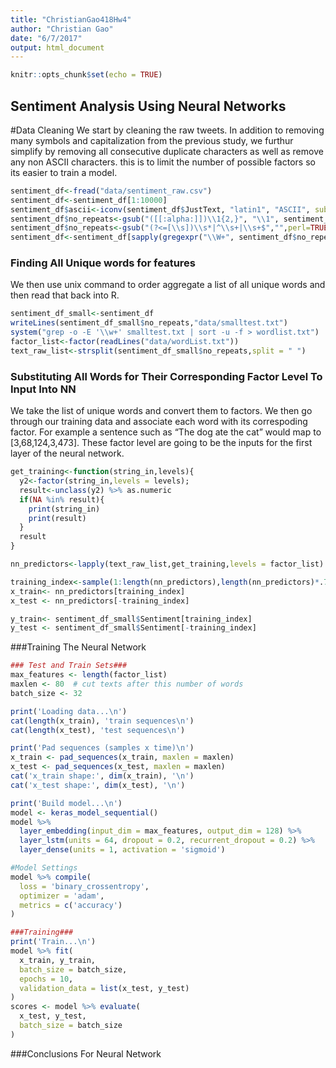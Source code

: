 ```yaml
---
title: "ChristianGao418Hw4"
author: "Christian Gao"
date: "6/7/2017"
output: html_document
---
```


```r
knitr::opts_chunk$set(echo = TRUE)
```

## Sentiment Analysis Using Neural Networks

#Data Cleaning
We start by cleaning the raw tweets. In addition to removing many symbols and capitalization from the previous study, we furthur simplify by removing all consecutive duplicate characters as well as remove any non ASCII characters. this is to limit the number of possible factors so its easier to train a model.


```r
sentiment_df<-fread("data/sentiment_raw.csv")
sentiment_df<-sentiment_df[1:10000]
sentiment_df$ascii<-iconv(sentiment_df$JustText, "latin1", "ASCII", sub="")
sentiment_df$no_repeats<-gsub("([[:alpha:]])\\1{2,}", "\\1", sentiment_df$ascii)
sentiment_df$no_repeats<-gsub("(?<=[\\s])\\s*|^\\s+|\\s+$","",perl=TRUE,sentiment_df$no_repeats)
sentiment_df<-sentiment_df[sapply(gregexpr("\\W+", sentiment_df$no_repeats), length) >1,]
```

### Finding All Unique words for features

We then use unix command to order aggregate a list of all unique words and then read that back into R.

```r

sentiment_df_small<-sentiment_df
writeLines(sentiment_df_small$no_repeats,"data/smalltest.txt")
system("grep -o -E '\\w+' smalltest.txt | sort -u -f > wordlist.txt")
factor_list<-factor(readLines("data/wordList.txt"))
text_raw_list<-strsplit(sentiment_df_small$no_repeats,split = " ")

```

### Substituting All Words for Their Corresponding Factor Level To Input Into NN

We take the list of unique words and convert them to factors. We then go through our training data and associate each word with its correspoding factor. For example a sentence such as "The dog ate the cat" would map to [3,68,124,3,473]. These factor level are going to be the inputs for the first layer of the neural network.

```r

get_training<-function(string_in,levels){
  y2<-factor(string_in,levels = levels); 
  result<-unclass(y2) %>% as.numeric 
  if(NA %in% result){
    print(string_in)
    print(result)
  }
  result
}

nn_predictors<-lapply(text_raw_list,get_training,levels = factor_list)

training_index<-sample(1:length(nn_predictors),length(nn_predictors)*.75)
x_train<- nn_predictors[training_index]
x_test <- nn_predictors[-training_index]

y_train<- sentiment_df_small$Sentiment[training_index]
y_test <- sentiment_df_small$Sentiment[-training_index]

```

###Training The Neural Network

```r
### Test and Train Sets###
max_features <- length(factor_list)
maxlen <- 80  # cut texts after this number of words 
batch_size <- 32

print('Loading data...\n')
cat(length(x_train), 'train sequences\n')
cat(length(x_test), 'test sequences\n')

print('Pad sequences (samples x time)\n')
x_train <- pad_sequences(x_train, maxlen = maxlen)
x_test <- pad_sequences(x_test, maxlen = maxlen)
cat('x_train shape:', dim(x_train), '\n')
cat('x_test shape:', dim(x_test), '\n')

print('Build model...\n')
model <- keras_model_sequential()
model %>%
  layer_embedding(input_dim = max_features, output_dim = 128) %>% 
  layer_lstm(units = 64, dropout = 0.2, recurrent_dropout = 0.2) %>% 
  layer_dense(units = 1, activation = 'sigmoid')

#Model Settings
model %>% compile(
  loss = 'binary_crossentropy',
  optimizer = 'adam',
  metrics = c('accuracy')
)

###Training###
print('Train...\n')
model %>% fit(
  x_train, y_train,
  batch_size = batch_size,
  epochs = 10,
  validation_data = list(x_test, y_test)
)
scores <- model %>% evaluate(
  x_test, y_test,
  batch_size = batch_size
)

```

###Conclusions For Neural Network


